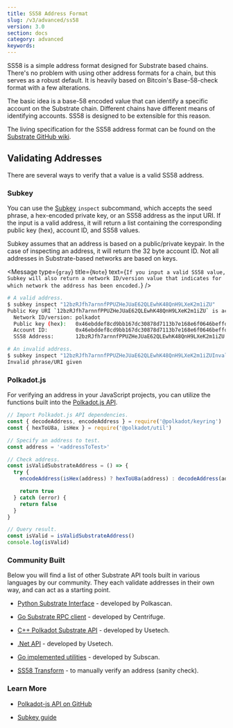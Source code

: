 ```yaml
---
title: SS58 Address Format
slug: /v3/advanced/ss58
version: 3.0 
section: docs
category: advanced
keywords:
---
```


SS58 is a simple address format designed for Substrate based chains. There's no problem with using
other address formats for a chain, but this serves as a robust default. It is heavily based on
Bitcoin's Base-58-check format with a few alterations.

The basic idea is a base-58 encoded value that can identify a specific account on the Substrate
chain. Different chains have different means of identifying accounts. SS58 is designed to be
extensible for this reason.

The living specification for the SS58 address format can be found on the
[Substrate GitHub wiki](<https://github.com/paritytech/substrate/wiki/External-Address-Format-(SS58)>).

## Validating Addresses

There are several ways to verify that a value is a valid SS58 address.

### Subkey

You can use the [Subkey](/v3/toolchains/subkey) `inspect`
subcommand, which accepts the seed phrase, a hex-encoded private key, or an SS58 address as the input
URI. If the input is a valid address, it will return a list containing the corresponding public
key (hex), account ID, and SS58 values.

Subkey assumes that an address is based on a public/private keypair. In the case of inspecting an
address, it will return the 32 byte account ID. Not all addresses in Substrate-based networks are
based on keys.

<Message
  type={`gray`}
  title={`Note`}
  text={`If you input a valid SS58 value, Subkey will also return a network ID/version value
that indicates for which network the address has been encoded.`}
/>

```bash
# A valid address.
$ subkey inspect "12bzRJfh7arnnfPPUZHeJUaE62QLEwhK48QnH9LXeK2m1iZU"
Public Key URI `12bzRJfh7arnnfPPUZHeJUaE62QLEwhK48QnH9LXeK2m1iZU` is account:
  Network ID/version: polkadot
  Public key (hex):   0x46ebddef8cd9bb167dc30878d7113b7e168e6f0646beffd77d69d39bad76b47a
  Account ID:         0x46ebddef8cd9bb167dc30878d7113b7e168e6f0646beffd77d69d39bad76b47a
  SS58 Address:       12bzRJfh7arnnfPPUZHeJUaE62QLEwhK48QnH9LXeK2m1iZU

# An invalid address.
$ subkey inspect "12bzRJfh7arnnfPPUZHeJUaE62QLEwhK48QnH9LXeK2m1iZUInvalidAddress"
Invalid phrase/URI given
```

### Polkadot.js

For verifying an address in your JavaScript projects, you can utilize the functions built
into the [Polkadot.js API](https://polkadot.js.org/docs/api/).

```javascript
// Import Polkadot.js API dependencies.
const { decodeAddress, encodeAddress } = require('@polkadot/keyring')
const { hexToU8a, isHex } = require('@polkadot/util')

// Specify an address to test.
const address = '<addressToTest>'

// Check address.
const isValidSubstrateAddress = () => {
  try {
    encodeAddress(isHex(address) ? hexToU8a(address) : decodeAddress(address))

    return true
  } catch (error) {
    return false
  }
}

// Query result.
const isValid = isValidSubstrateAddress()
console.log(isValid)
```

### Community Built

Below you will find a list of other Substrate API tools built in various languages by our community.
They each validate addresses in their own way, and can act as a starting point.

- [Python Substrate Interface](https://polkascan.github.io/py-substrate-interface/#substrateinterface.Keypair) - developed by Polkascan.

- [Go Substrate RPC client](https://github.com/centrifuge/go-substrate-rpc-client) - developed by Centrifuge.

- [C++ Polkadot Substrate API](https://github.com/usetech-llc/polkadot_api_cpp) - developed by Usetech.

- [.Net API](https://github.com/usetech-llc/polkadot_api_dotnet) - developed by Usetech.

- [Go implemented utilities](https://github.com/itering/subscan-essentials) - developed by Subscan.

- [SS58 Transform](https://polkadot.subscan.io/tools/ss58_transform) - to manually verify an address (sanity check).

### Learn More

- [Polkadot-js API on GitHub](https://github.com/polkadot-js/api)

- [Subkey guide](../../../v3/toolchains/subkey)
